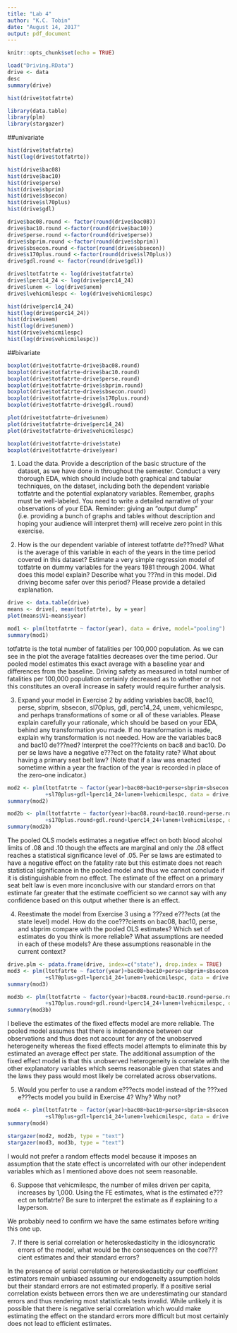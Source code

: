 ---
title: "Lab 4"
author: "K.C. Tobin"
date: "August 14, 2017"
output: pdf_document
---

```{r setup, include=FALSE}
knitr::opts_chunk$set(echo = TRUE)
```


```{r}
load("Driving.RData")
drive <- data
desc
summary(drive)

hist(drive$totfatrte)

library(data.table)
library(plm)
library(stargazer)


```


##univariate
```{r}
hist(drive$totfatrte)
hist(log(drive$totfatrte))

hist(drive$bac08)
hist(drive$bac10)
hist(drive$perse)
hist(drive$sbprim)
hist(drive$sbsecon)
hist(drive$sl70plus)
hist(drive$gdl)

drive$bac08.round <- factor(round(drive$bac08))
drive$bac10.round <-factor(round(drive$bac10))
drive$perse.round <-factor(round(drive$perse))
drive$sbprim.round <-factor(round(drive$sbprim))
drive$sbsecon.round <-factor(round(drive$sbsecon))
drive$s170plus.round <-factor(round(drive$sl70plus))
drive$gdl.round <- factor(round(drive$gdl))

drive$ltotfatrte <- log(drive$totfatrte)
drive$lperc14_24 <- log(drive$perc14_24)
drive$lunem <- log(drive$unem)
drive$lvehicmilespc <- log(drive$vehicmilespc)

hist(drive$perc14_24)
hist(log(drive$perc14_24))
hist(drive$unem)
hist(log(drive$unem))
hist(drive$vehicmilespc)
hist(log(drive$vehicmilespc))
```


##bivariate
```{r}
boxplot(drive$totfatrte~drive$bac08.round)
boxplot(drive$totfatrte~drive$bac10.round)
boxplot(drive$totfatrte~drive$perse.round)
boxplot(drive$totfatrte~drive$sbprim.round)
boxplot(drive$totfatrte~drive$sbsecon.round)
boxplot(drive$totfatrte~drive$s170plus.round)
boxplot(drive$totfatrte~drive$gdl.round)

plot(drive$totfatrte~drive$unem)
plot(drive$totfatrte~drive$perc14_24)
plot(drive$totfatrte~drive$vehicmilespc)

boxplot(drive$totfatrte~drive$state)
boxplot(drive$totfatrte~drive$year)
```



1. Load the data. Provide a description of the basic structure of the dataset, as we have done in throughout the semester. Conduct a very thorough EDA, which should include both graphical and tabular techniques, on the dataset, including both the dependent variable totfatrte and the potential explanatory variables. Remember, graphs must be well-labeled. You need to write a detailed narrative of your observations of your EDA. Reminder: giving an "output dump" (i.e. providing a bunch of graphs and tables without description and hoping your audience will interpret them) will receive zero point in this exercise. 

2. How is the our dependent variable of interest totfatrte de???ned? What is the average of this variable in each of the years in the time period covered in this dataset? Estimate a very simple regression model of totfatrte on dummy variables for the years 1981 through 2004. What does this model explain? Describe what you ???nd in this model. Did driving become safer over this period? Please provide a detailed explanation. 

```{r}
drive <- data.table(drive)
means <- drive[, mean(totfatrte), by = year]
plot(means$V1~means$year)

mod1 <- plm(ltotfatrte ~ factor(year), data = drive, model="pooling")
summary(mod1)
```

totfatrte is the total number of fatalities per 100,000 population. As we can see in the plot the average fatalities decreases over the time period. Our pooled model estimates this exact average with a baseline year and differences from the baseline. Driving safety as measured in total number of fatalities per 100,000 population certainly decreased as to whether or not this constitutes an overall increase in safety would require further analysis.

3. Expand your model in Exercise 2 by adding variables bac08, bac10, perse, sbprim, sbsecon, sl70plus, gdl, perc14_24, unem, vehicmilespc, and perhaps transformations of some or all of these variables. Please explain carefully your rationale, which should be based on your EDA, behind any transformation you made. If no transformation is made, explain why transformation is not needed. How are the variables bac8 and bac10 de???ned? Interpret the coe???cients on bac8 and bac10. Do per se laws have a negative e???ect on the fatality rate? What about having a primary seat belt law? (Note that if a law was enacted sometime within a year the fraction of the year is recorded in place of the zero-one indicator.) 

```{r}
mod2 <- plm(ltotfatrte ~ factor(year)+bac08+bac10+perse+sbprim+sbsecon
            +sl70plus+gdl+lperc14_24+lunem+lvehicmilespc, data = drive, model = "pooling")
summary(mod2)

mod2b <- plm(ltotfatrte ~ factor(year)+bac08.round+bac10.round+perse.round+sbprim.round+sbsecon.round
            +s170plus.round+gdl.round+lperc14_24+lunem+lvehicmilespc, data = drive, model = "pooling")
summary(mod2b)
```

The pooled OLS models estimates a negative effect on both blood alcohol limits of .08 and .10 though the effects are marginal and only the .08 effect reaches a statistical significance level of .05. Per se laws are estimated to have a negative effect on the fatality rate but this estimate does not reach statistical significance in the pooled model and thus we cannot conclude if it is distinguishable from no effect. The estimate of the effect on a primary seat belt law is even more inconclusive with our standard errors on that estimate far greater that the estimate coefficient so we cannot say with any confidence based on this output whether there is an effect.

4. Reestimate the model from Exercise 3 using a ???xed e???ects (at the state level) model. How do the coe???cients on bac08, bac10, perse, and sbprim compare with the pooled OLS estimates? Which set of estimates do you think is more reliable? What assumptions are needed in each of these models? Are these assumptions reasonable in the current context?

```{r}
drive.plm <- pdata.frame(drive, index=c("state"), drop.index = TRUE)
mod3 <- plm(ltotfatrte ~ factor(year)+bac08+bac10+perse+sbprim+sbsecon
            +sl70plus+gdl+lperc14_24+lunem+lvehicmilespc, data = drive.plm, model = "within")
summary(mod3)

mod3b <- plm(ltotfatrte ~ factor(year)+bac08.round+bac10.round+perse.round+sbprim.round+sbsecon.round
            +s170plus.round+gdl.round+lperc14_24+lunem+lvehicmilespc, data = drive.plm, model = "within")
summary(mod3b)
```

I believe the estimates of the fixed effects model are more reliable. The pooled model assumes that there is independence between our observations and thus does not account for any of the unobserved heterogeneity whereas the fixed effects model attempts to eliminate this by estimated an average effect per state. The additional assumption of the fixed effect model is that this unobserved heterogeneity is correlate with the other explanatory variables which seems reasonable given that states and the laws they pass would most likely be correlated across observations.

5. Would you perfer to use a random e???ects model instead of the ???xed e???ects model you build in Exercise 4? Why? Why not? 

```{r}

mod4 <- plm(ltotfatrte ~ factor(year)+bac08+bac10+perse+sbprim+sbsecon
            +sl70plus+gdl+lperc14_24+lunem+lvehicmilespc, data = drive.plm, model = "random")
summary(mod4)

stargazer(mod2, mod2b, type = "text")
stargazer(mod3, mod3b, type = "text")
```

I would not prefer a random effects model because it imposes an assumption that the state effect is uncorrelated with our other independent variables which as I mentioned above does not seem reasonable.

6. Suppose that vehicmilespc, the number of miles driven per capita, increases by 1,000. Using the FE estimates, what is the estimated e???ect on totfatrte? Be sure to interpret the estimate as if explaining to a layperson. 

We probably need to confirm we have the same estimates before writing this one up.

7. If there is serial correlation or heteroskedasticity in the idiosyncratic errors of the model, what would be the consequences on the coe???cient estimates and their standard errors?

In the presence of serial correlation or heteroskedasticity our coefficient estimators remain unbiased assuming our endogeneity assumption holds but their standard errors are not estimated properly. If a positive serial correlation exists between errors then we are underestimating our standard errors and thus rendering most statisticals tests invalid. While unlikely it is possible that there is negative serial correlation which would make estimating the effect on the standard errors more difficult but most certainly does not lead to efficient estimates.

